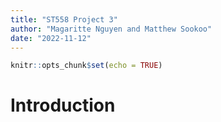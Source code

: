 ```yaml
---
title: "ST558 Project 3"
author: "Magaritte Nguyen and Matthew Sookoo"
date: "2022-11-12"
---
```


```r
knitr::opts_chunk$set(echo = TRUE)
```

# Introduction
